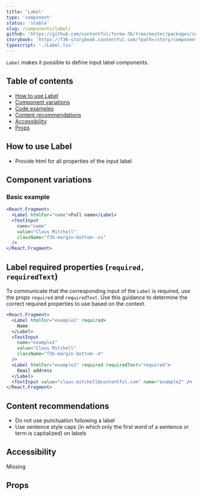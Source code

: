 ```yaml
---
title: 'Label'
type: 'component'
status: 'stable'
slug: /components/label/
github: 'https://github.com/contentful/forma-36/tree/master/packages/components/forms/src/Label'
storybook: 'https://f36-storybook.contentful.com/?path=/story/components-label--default'
typescript: './Label.tsx'
---
```



`Label` makes it possible to define input label components.

## Table of contents

- [How to use Label](#how-to-use-Label)
- [Component variations](#component-variations)
- [Code examples](#code-examples)
- [Content recommendations](#content-recommendations)
- [Accessibility](#accessibility)
- [Props](#props)

## How to use Label

- Provide html for all properties of the input label

## Component variations

### Basic example

```jsx
<React.Fragment>
  <Label htmlFor="name">Full name</Label>
  <TextInput
    name="name"
    value="Claus Mitchell"
    className="f36-margin-bottom--xs"
  />
</React.Fragment>
```

## Label required properties (`required, requiredText`)

To communicate that the corresponding input of the `Label` is required, use the props `required` and `requiredText`.
Use this guidance to determine the correct required properties to use based on the context.

```jsx
<React.Fragment>
  <Label htmlFor="example1" required>
    Name
  </Label>
  <TextInput
    name="example1"
    value="Claus Mitchell"
    className="f36-margin-bottom--m"
  />
  <Label htmlFor="example2" required requiredText="required">
    Email address
  </Label>
  <TextInput value="claus.mitchell@contentful.com" name="example2" />
</React.Fragment>
```

## Content recommendations

- Do not use punctuation following a label
- Use sentence style caps (in which only the first word of a sentence or term is capitalized) on labels

## Accessibility

Missing

## Props

<Props of="Label" />
